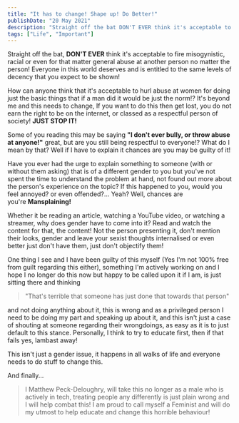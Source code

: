 ```yaml
---
title: "It has to change! Shape up! Do Better!"
publishDate: "20 May 2021"
description: "Straight off the bat DON'T EVER think it's acceptable to fire misogynistic, racial or even for that matter general abuse at another person no matter the person!"
tags: ["Life", "Important"]
---
```


Straight off the bat, **DON'T EVER** think it's acceptable to fire misogynistic, racial or even for that matter general abuse at another person no matter the person! Everyone in this world deserves and is entitled to the same levels of decency that you expect to be shown!

How can anyone think that it's acceptable to hurl abuse at women for doing just the basic things that if a man did it would be just the norm!? It's beyond me and this needs to change, If you want to do this then get lost, you do not earn the right to be on the internet, or classed as a respectful person of society! **JUST STOP IT!**

Some of you reading this may be saying **"I don't ever bully, or throw abuse at anyone!"** great, but are you still being respectful to everyone!? What do I mean by that? Well if I have to explain it chances are you may be guilty of it!

Have you ever had the urge to explain something to someone (with or without them asking) that is of a different gender to you but you've not spent the time to understand the problem at hand, not found out more about the person's experience on the topic? If this happened to you, would you feel annoyed? or even offended?... Yeah? Well, chances are you're **Mansplaining!**

Whether it be reading an article, watching a YouTube video, or watching a streamer, why does gender have to come into it? Read and watch the content for that, the content! Not the person presenting it, don't mention their looks, gender and leave your sexist thoughts internalised or even better just don't have them, just don't objectify them!

One thing I see and I have been guilty of this myself (Yes I'm not 100% free from guilt regarding this either), something I'm actively working on and I hope I no longer do this now but happy to be called upon it if I am, is just sitting there and thinking

> "That's terrible that someone has just done that towards that person"

and not doing anything about it, this is wrong and as a privileged person I need to be doing my part and speaking up about it, and this isn't just a case of shouting at someone regarding their wrongdoings, as easy as it is to just default to this stance. Personally, I think to try to educate first, then if that fails yes, lambast away!

This isn't just a gender issue, it happens in all walks of life and everyone needs to do stuff to change this.

And finally...

> I Matthew Peck-Deloughry, will take this no longer as a male who is actively in tech, treating people any differently is just plain wrong and I will help combat this! I am proud to call myself a Feminist and will do my utmost to help educate and change this horrible behaviour!
